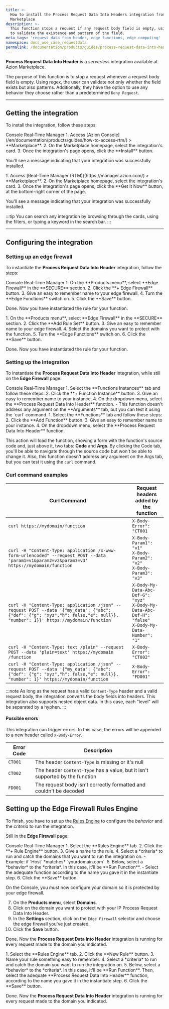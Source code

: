 ```yaml
---
title: >-
  How to install the Process Request Data Into Headers integration from Azion
  Marketplace
description: >-
  This function stops a request if any request body field is empty, using regex
  to validate the existence and pattern of the field.
meta_tags: 'request data from header, edge functions, edge computing'
namespace: docs_use_case_requestdata
permalink: /documentation/products/guides/process-request-data-into-headers/
---
```



<InterfaceNote />

**Process Request Data Into Header** is a *serverless* integration available at Azion Marketplace. 

The purpose of this function is to stop a request whenever a request body field is empty. Using regex, the user can validate not only whether the field exists but also patterns. Additionally, they have the option to use any behavior they choose rather than a predetermined `Deny Request`.

---

## Getting the integration

To install the integration, follow these steps:

<Tabs client:visible>
    <Fragment slot="tab.console">Console</Fragment>
    <Fragment slot="tab.rtm">Real-Time Manager</Fragment>

<Fragment slot="panel.console">
1. Access [Azion Console](/en/documentation/products/guides/how-to-access-rtm/) > **Marketplace**.
2. On the Marketplace homepage, select the integration's card.
3. Once the integration's page opens, click the **Install** button.

You'll see a message indicating that your integration was successfully installed.
</Fragment>

<Fragment slot="panel.rtm">
1. Access [Real-Time Manager (RTM)](https://manager.azion.com/) > **Marketplace**.
2. On the Marketplace homepage, select the integration's card.
3. Once the integration's page opens, click the **Get It Now** button, at the bottom-right corner of the page.

You'll see a message indicating that your integration was successfully installed.
</Fragment>

</Tabs>

:::tip
You can search any integration by browsing through the cards, using the filters, or typing a keyword in the search bar.
:::

---

## Configuring the integration

### Setting up an edge firewall

To instantiate the **Process Request Data Into Header** integration, follow the steps:

<Tabs client:visible>
    <Fragment slot="tab.console">Console</Fragment>
    <Fragment slot="tab.rtm">Real-Time Manager</Fragment>

<Fragment slot="panel.console">
1. On the **Products menu**, select **Edge Firewall** in the **SECURE** section.
2. Click the **+ Edge Firewall** button.
3. Give an easy to remember name to your edge firewall.
4. Turn the **Edge Functions** switch on.
5. Click the **Save** button.

Done. Now you have instantiated the rule for your function.
</Fragment>

<Fragment slot="panel.rtm">
1. On the **Products menu**, select **Edge Firewall** in the **SECURE** section.
2. Click the **Add Rule Set** button.
3. Give an easy to remember name to your edge firewall.
4. Select the domains you want to protect with the function.
5. Turn the **Edge Functions** switch on.
6. Click the **Save** button.

Done. Now you have instantiated the rule for your function.
</Fragment>

</Tabs>

### Setting up the integration

To instantiate the **Process Request Data Into Header** integration, while still on the **Edge Firewall** page:

<Tabs client:visible>
    <Fragment slot="tab.console">Console</Fragment>
    <Fragment slot="tab.rtm">Real-Time Manager</Fragment>

<Fragment slot="panel.console">
1. Select the **Functions Instances** tab and follow these steps:
2. Click the **+ Function Instance** button.
3. Give an easy to remember name to your instance.
4. On the dropdown menu, select the **Process Request Data Into Header** function.
    - This function doesn't address any argument on the **Arguments** tab, but you can test it using the `curl` command.
</Fragment>

<Fragment slot="panel.rtm">
1. Select the **Functions** tab and follow these steps:
2. Click the **Add Function** button.
3. Give an easy to remember name to your instance.
4. On the dropdown menu, select the **Process Request Data Into Header** function.

This action will load the function, showing a form with the function's source code and, just above it, two tabs: **Code** and **Args**. By clicking the Code tab, you'll be able to navigate through the source code but won't be able to change it. Also, this function doesn't address any argument on the Args tab, but you can test it using the `curl` command.
</Fragment>

</Tabs>

### Curl command examples

| Curl Command                                                                                                                                                                | Request headers added by the function                                                                |
|-----------------------------------------------------------------------------------------------------------------------------------------------------------------------------|------------------------------------------------------------------------------------------------------|
| `curl https://mydomain/function`                                                                                                                                            | `X-Body-Error": "CT001`                                                                              |
| `curl -H "Content-Type: application /x-www-form-urlencoded" --request POST --data 'param1=v1&param2=v2&param3=v3' https://mydomain/function`                                | `X-Body-Param1": "v1"` <br /> `X-Body-Param2": "v2"` <br /> `X-Body-Param3": "v3"`                                 |
| `curl -H "Content-Type: application /json" --request POST --data '{"my_data": {"abc": {"def": {"g": "xyz","h": false,"e": null}}, "number": 1}}' https://mydomain/function` | `X-Body-My-Data-Abc-Def-G": "xyz"` <br /> `X-Body-My-Data-Abc-Def-H": "false"` <br />`X-Body-My-Data-Number": "1"` |
| `curl -H "Content-Type: text /plain" --request POST --data 'plain=text' https://mydomain /function`                                                                         | `X-Body-Error": "CT002"`                                                                             |
| `curl -H "Content-Type: application /json" --request POST --data '{"my_data": {"abc": {"def": {"g": "xyz","h": false,"e": null}}, "number": 1}' https://mydomain/function`  | `X-Body-Error": "FD001"`                                                                             |

:::note
As long as the request has a valid `Content-Type` header and a valid request body, the integration converts the body fields into headers. This integration also supports nested object data. In this case, each "level" will be separated by a hyphen.
:::

#### Possible errors

This integration can trigger errors. In this case, the errors will be appended to a new header called `X-Body-Error`.

| Error Code | Description                                                                    |
|------------|--------------------------------------------------------------------------------|
| `CT001`    | The header `Content-Type` is missing or it's null |
| `CT002`    | The header `Content-Type` has a value, but it isn't supported by the function |
| `FD001`    | The request body isn't correctly formatted and couldn't be decoded |

## Setting up the Edge Firewall Rules Engine

To finish, you have to set up the [Rules Engine](/en/documentation/products/secure/edge-firewall/rules-engine/) to configure the *behavior* and the *criteria* to run the integration.

Still in the **Edge Firewall** page:

<Tabs client:visible>
    <Fragment slot="tab.console">Console</Fragment>
    <Fragment slot="tab.rtm">Real-Time Manager</Fragment>

<Fragment slot="panel.console">
1. Select the **Rules Engine** tab.
2. Click the **+ Rule Engine** button.
3. Give a name to the rule.
4. Select a *criteria* to run and catch the domains that you want to run the integration on.
  - Example: if `Host` *matches* `yourdomain.com`.
5. Below, select a *behavior* to the *criteria*. In this case, it'll be **Run Function**. 
    - Select the adequate function according to the name you gave it in the instantiate step.
6. Click the **Save** button.

On the Console, you must now configure your domain so it is protected by your edge firewall.

7. On the **Products menu**, select **Domains**.
8. Click on the domain you want to protect with your IP Process Request Data Into Header.
9. In the **Settings** section, click on the `Edge Firewall` selector and choose the edge firewall you've just created.
10. Click the **Save** button.

Done. Now the **Process Request Data Into Header** integration is running for every request made to the domain you indicated.
</Fragment>

<Fragment slot="panel.rtm">
1. Select the **Rules Engine** tab.
2. Click the **New Rule** button.
3. Name your rule something easy to remember.
4. Select a *criteria* to run and catch the domain you want to run the integration on.
5. Below, select a *behavior* to the *criteria*. In this case, it'll be **Run Function**. Then, select the adequate **Process Request Data Into Header** function, according to the name you gave it in the instantiate step.
6. Click the **Save** button.

Done. Now the **Process Request Data Into Header** integration is running for every request made to the domain you indicated.
</Fragment>

</Tabs>
